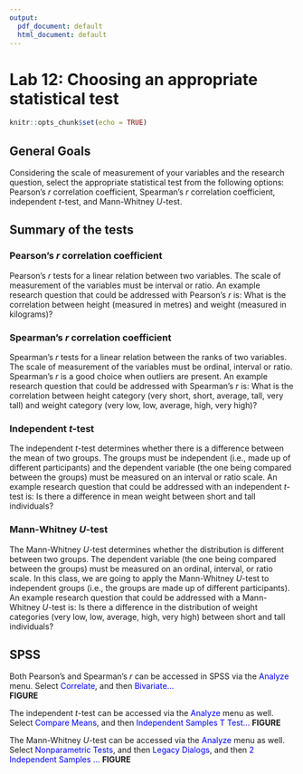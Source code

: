 ```yaml
---
output:
  pdf_document: default
  html_document: default
---
```

# Lab 12: Choosing an appropriate statistical test

```r
knitr::opts_chunk$set(echo = TRUE)
```
<script>
$("#coverpic").hide();
</script>

## General Goals

Considering the scale of measurement of your variables and the research question, select the appropriate statistical test from the following options: Pearson's *r* correlation coefficient, Spearman's *r* correlation coefficient, independent *t*-test, and Mann-Whitney *U*-test.

## Summary of the tests

### Pearson's *r* correlation coefficient

Pearson's *r* tests for a linear relation between two variables. The scale of measurement of the variables must be interval or ratio. An example research question that could be addressed with Pearson's *r* is: What is the correlation between height (measured in metres) and weight (measured in kilograms)?

### Spearman's *r* correlation coefficient

Spearman's *r* tests for a linear relation between the ranks of two variables. The scale of measurement of the variables must be ordinal, interval or ratio. Spearman's *r* is a good choice when outliers are present. An example research question that could be addressed with Spearman's *r* is: What is the correlation between height category (very short, short, average, tall, very tall) and weight category (very low, low, average, high, very high)?

### Independent *t*-test

The independent *t*-test determines whether there is a difference between the mean of two groups. The groups must be independent (i.e., made up of different participants) and the dependent variable (the one being compared between the groups) must be measured on an interval or ratio scale. An example research question that could be addressed with an independent *t*-test is: Is there a difference in mean weight between short and tall individuals? 

### Mann-Whitney *U*-test

The Mann-Whitney *U*-test determines whether the distribution is different between two groups. The dependent variable (the one being compared between the groups) must be measured on an ordinal, interval, or ratio scale. In this class, we are going to apply the Mann-Whitney *U*-test to independent groups (i.e., the groups are made up of different participants). An example research question that could be addressed with a Mann-Whitney *U*-test is: Is there a difference in the distribution of weight categories (very low, low, average, high, very high) between short and tall individuals? 

## SPSS
Both Pearson's and Spearman's *r* can be accessed in SPSS via the <span style="color:blue">Analyze</span> menu. Select <span style="color:blue">Correlate</span>, and then <span style="color:blue">Bivariate...</span>  
**FIGURE**

The independent *t*-test can be accessed via the <span style="color:blue">Analyze</span> menu as well. Select <span style="color:blue">Compare Means</span>, and then <span style="color:blue">Independent Samples T Test...</span>
**FIGURE**

The Mann-Whitney *U*-test can be accessed via the <span style="color:blue">Analyze</span> menu as well. Select <span style="color:blue"> Nonparametric Tests</span>, and then <span style="color:blue">Legacy Dialogs</span>, and then <span style="color:blue">2 Independent Samples ...</span>
**FIGURE**
